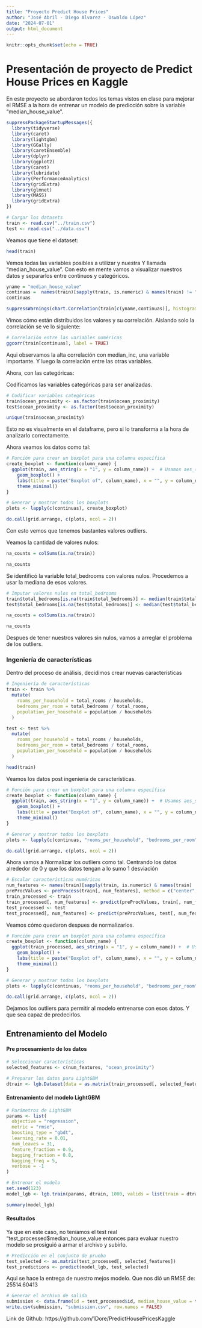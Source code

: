 ```yaml
---
title: "Proyecto Predict House Prices"
author: "José Abril - Diego Alvarez - Oswaldo López"
date: "2024-07-01"
output: html_document
---
```


```r
knitr::opts_chunk$set(echo = TRUE)
```


# Presentación de proyecto de Predict House Prices en Kaggle

En este proyecto se abordaron todos los temas vistos en clase para mejorar el RMSE a la hora de entrenar un modelo de predicción sobre la variable "median_house_value".



```r
suppressPackageStartupMessages({
  library(tidyverse)
  library(caret)
  library(lightgbm)
  library(GGally)
  library(caretEnsemble)
  library(dplyr)
  library(ggplot2)
  library(caret)
  library(lubridate)
  library(PerformanceAnalytics)
  library(gridExtra)
  library(glmnet)
  library(MASS)
  library(gridExtra)
})

```



```r
# Cargar los datasets
train <- read.csv("../train.csv")
test <- read.csv("../data.csv")
```


Veamos que tiene el dataset:


```r
head(train)
```

Vemos todas las variables posibles a utilizar y nuestra Y llamada "median_house_value". Con esto en mente vamos a visualizar nuestros datos y separarlos entre continuos y categóricos.


```r
yname = "median_house_value"
continuas =  names(train)[sapply(train, is.numeric) & names(train) != "median_house_value" & names(train) != "id"  &   30 < sapply(train, n_distinct)  ]
continuas
```


```r
suppressWarnings(chart.Correlation(train[c(yname,continuas)], histogram=TRUE))
```

Vimos cómo están distribuidos los valores y su correlación. Aislando solo la correlación se ve lo siguiente:


```r
# Correlación entre las variables numéricas
ggcorr(train[continuas], label = TRUE)
```

Aqui observamos la alta correlación con median_inc, una variable importante. Y luego la correlación entre las otras variables.


Ahora, con las categóricas:


Codificamos las variables categóricas para ser analizadas.

```r
# Codificar variables categóricas
train$ocean_proximity <- as.factor(train$ocean_proximity)
test$ocean_proximity <- as.factor(test$ocean_proximity)

unique(train$ocean_proximity)
```
Esto no es visualmente en el dataframe, pero si lo transforma a la hora de analizarlo correctamente.


Ahora veamos los datos como tal:

```r
# Función para crear un boxplot para una columna específica
create_boxplot <- function(column_name) {
  ggplot(train, aes_string(x = "1", y = column_name)) +  # Usamos aes_string para la evaluación no estándar
    geom_boxplot() +
    labs(title = paste("Boxplot of", column_name), x = "", y = column_name) +
    theme_minimal()
}

# Generar y mostrar todos los boxplots
plots <- lapply(c(continuas), create_boxplot)

do.call(grid.arrange, c(plots, ncol = 2))
```


Con esto vemos que tenemos bastantes valores outliers.


Veamos la cantidad de valores nulos:

```r
na_counts = colSums(is.na(train))

na_counts

```
Se identificó la variable total_bedrooms con valores nulos. Procedemos a usar la mediana de esos valores.

```r
# Imputar valores nulos en total_bedrooms
train$total_bedrooms[is.na(train$total_bedrooms)] <- median(train$total_bedrooms, na.rm = TRUE)
test$total_bedrooms[is.na(test$total_bedrooms)] <- median(test$total_bedrooms, na.rm = TRUE)
```


```r
na_counts = colSums(is.na(train))

na_counts

```

Despues de tener nuestros valores sin nulos, vamos a arreglar el problema de los outliers.

### Ingeniería de características
Dentro del proceso de análisis, decidimos crear nuevas características

```r
# Ingeniería de características
train <- train %>%
  mutate(
    rooms_per_household = total_rooms / households,
    bedrooms_per_room = total_bedrooms / total_rooms,
    population_per_household = population / households
  )

test <- test %>%
  mutate(
    rooms_per_household = total_rooms / households,
    bedrooms_per_room = total_bedrooms / total_rooms,
    population_per_household = population / households
  )

head(train)
```

Veamos los datos post ingeniería de características.

```r
# Función para crear un boxplot para una columna específica
create_boxplot <- function(column_name) {
  ggplot(train, aes_string(x = "1", y = column_name)) +  # Usamos aes_string para la evaluación no estándar
    geom_boxplot() +
    labs(title = paste("Boxplot of", column_name), x = "", y = column_name) +
    theme_minimal()
}

# Generar y mostrar todos los boxplots
plots <- lapply(c(continuas, "rooms_per_household", "bedrooms_per_room", "population_per_household"), create_boxplot)

do.call(grid.arrange, c(plots, ncol = 2))
```

Ahora vamos a Normalizar los outliers como tal. Centrando los datos alrededor de 0 y que los datos tengan a lo sumo 1 desviación

```r
# Escalar características numéricas
num_features <- names(train)[sapply(train, is.numeric) & names(train) != "median_house_value" & names(train) != "id"]
preProcValues <- preProcess(train[, num_features], method = c("center", "scale"))
train_processed <- train
train_processed[, num_features] <- predict(preProcValues, train[, num_features])
test_processed <- test
test_processed[, num_features] <- predict(preProcValues, test[, num_features])
```

Veamos cómo quedaron despues de normalizarlos.

```r
# Función para crear un boxplot para una columna específica
create_boxplot <- function(column_name) {
  ggplot(train_processed, aes_string(x = "1", y = column_name)) +  # Usamos aes_string para la evaluación no estándar
    geom_boxplot() +
    labs(title = paste("Boxplot of", column_name), x = "", y = column_name) +
    theme_minimal()
}

# Generar y mostrar todos los boxplots
plots <- lapply(c(continuas, "rooms_per_household", "bedrooms_per_room", "population_per_household"), create_boxplot)

do.call(grid.arrange, c(plots, ncol = 2))
```

Dejamos los outliers para permitir al modelo entrenarse con esos datos. Y que sea capaz de predecirlos.

## Entrenamiento del Modelo

#### Pre procesamiento de los datos

```r
# Seleccionar características
selected_features <- c(num_features, "ocean_proximity")

# Preparar los datos para LightGBM
dtrain <- lgb.Dataset(data = as.matrix(train_processed[, selected_features]), label = train_processed$median_house_value)
```


#### Entrenamiento del modelo LightGBM

```r
# Parámetros de LightGBM
params <- list(
  objective = "regression",
  metric = "rmse",
  boosting_type = "gbdt",
  learning_rate = 0.01,
  num_leaves = 31,
  feature_fraction = 0.9,
  bagging_fraction = 0.8,
  bagging_freq = 5,
  verbose = -1
)

# Entrenar el modelo
set.seed(123)
model_lgb <- lgb.train(params, dtrain, 1000, valids = list(train = dtrain), early_stopping_rounds = 100, verbose = -1)
```

```r
summary(model_lgb)
```

#### Resultados


Ya que en este caso, no teníamos el test real "test_processed$median_house_value entonces para evaluar nuestro modelo se prosiguió a armar el archivo y subirlo.
```r
# Predicción en el conjunto de prueba
test_selected <- as.matrix(test_processed[, selected_features])
test_predictions <- predict(model_lgb, test_selected)
```

Aqui se hace la entrega de nuestro mejos modelo. Que nos dió un RMSE de: 25514.60413

```r
# Generar el archivo de salida
submission <- data.frame(id = test_processed$id, median_house_value = test_predictions)
write.csv(submission, "submission.csv", row.names = FALSE)
```


Link de Github:
https://github.com/1Dore/PredictHousePricesKaggle












